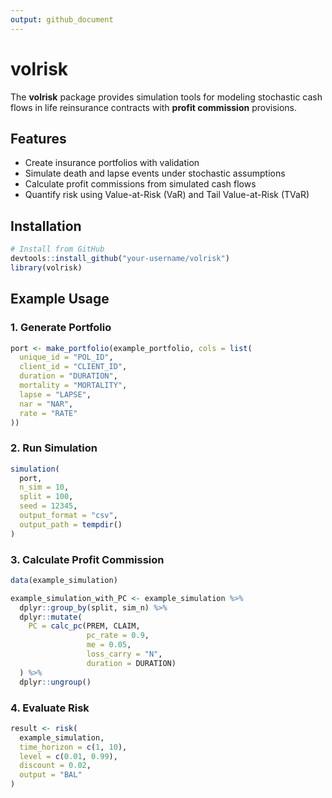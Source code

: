```yaml
---
output: github_document
---
```


# volrisk

The **volrisk** package provides simulation tools for modeling stochastic cash flows in life reinsurance contracts with **profit commission** provisions.

## Features

- Create insurance portfolios with validation
- Simulate death and lapse events under stochastic assumptions
- Calculate profit commissions from simulated cash flows
- Quantify risk using Value-at-Risk (VaR) and Tail Value-at-Risk (TVaR)

## Installation

```r
# Install from GitHub
devtools::install_github("your-username/volrisk")
library(volrisk)
```

## Example Usage

### 1. Generate Portfolio

```r
port <- make_portfolio(example_portfolio, cols = list(
  unique_id = "POL_ID",
  client_id = "CLIENT_ID",
  duration = "DURATION",
  mortality = "MORTALITY",
  lapse = "LAPSE",
  nar = "NAR",
  rate = "RATE"
))
```

### 2. Run Simulation

```r
simulation(
  port, 
  n_sim = 10, 
  split = 100,
  seed = 12345,
  output_format = "csv", 
  output_path = tempdir()
)
```

### 3. Calculate Profit Commission

```r
data(example_simulation)

example_simulation_with_PC <- example_simulation %>%
  dplyr::group_by(split, sim_n) %>%
  dplyr::mutate(
    PC = calc_pc(PREM, CLAIM,
                 pc_rate = 0.9,
                 me = 0.05,
                 loss_carry = "N",
                 duration = DURATION)
  ) %>%
  dplyr::ungroup()
```

### 4. Evaluate Risk

```r
result <- risk(
  example_simulation,
  time_horizon = c(1, 10),
  level = c(0.01, 0.99),
  discount = 0.02,
  output = "BAL"
)
```
